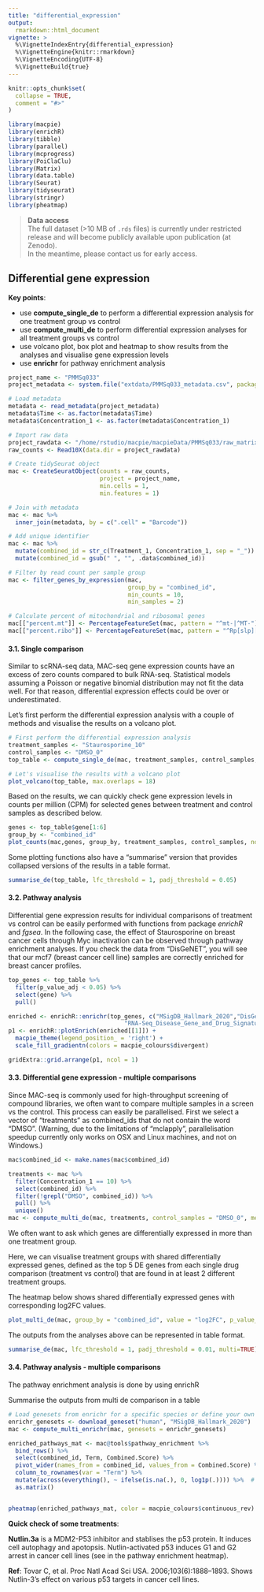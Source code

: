 ```yaml
---
title: "differential_expression"
output:
  rmarkdown::html_document
vignette: >
  %\VignetteIndexEntry{differential_expression}
  %\VignetteEngine{knitr::rmarkdown}
  %\VignetteEncoding{UTF-8}
  %\VignetteBuild{true}
---
```


```r
knitr::opts_chunk$set(
  collapse = TRUE,
  comment = "#>"
)
```

```r
library(macpie)
library(enrichR)
library(tibble)
library(parallel)
library(mcprogress)
library(PoiClaClu)
library(Matrix)
library(data.table)
library(Seurat)
library(tidyseurat)
library(stringr)
library(pheatmap)
```



> **Data access**  
> The full dataset (>10 MB of `.rds` files) is currently under restricted release and will become publicly available upon publication (at Zenodo).  
> In the meantime, please contact us for early access.

## Differential gene expression

**Key points**: 

  -  use **compute_single_de** to perform a differential expression analysis for one treatment group vs control
  -  use **compute_multi_de** to perform differential expression analyses for all treatment groups vs control
  -  use volcano plot, box plot and heatmap to show results from the analyses and visualise gene expression levels  
  -  use **enrichr** for pathway enrichment analysis


```r
project_name <- "PMMSq033"
project_metadata <- system.file("extdata/PMMSq033_metadata.csv", package = "macpie")

# Load metadata
metadata <- read_metadata(project_metadata)
metadata$Time <- as.factor(metadata$Time)
metadata$Concentration_1 <- as.factor(metadata$Concentration_1)
```



```r
# Import raw data
project_rawdata <- "/home/rstudio/macpie/macpieData/PMMSq033/raw_matrix/"
raw_counts <- Read10X(data.dir = project_rawdata)

# Create tidySeurat object
mac <- CreateSeuratObject(counts = raw_counts,
                          project = project_name,
                          min.cells = 1,
                          min.features = 1)

# Join with metadata
mac <- mac %>%
  inner_join(metadata, by = c(".cell" = "Barcode"))

# Add unique identifier
mac <- mac %>%
  mutate(combined_id = str_c(Treatment_1, Concentration_1, sep = "_")) %>%
  mutate(combined_id = gsub(" ", "", .data$combined_id))

# Filter by read count per sample group
mac <- filter_genes_by_expression(mac, 
                                  group_by = "combined_id", 
                                  min_counts = 10, 
                                  min_samples = 2)
```

```r
# Calculate percent of mitochondrial and ribosomal genes
mac[["percent.mt"]] <- PercentageFeatureSet(mac, pattern = "^mt-|^MT-")
mac[["percent.ribo"]] <- PercentageFeatureSet(mac, pattern = "^Rp[slp][[:digit:]]|^Rpsa|^RP[SLP][[:digit:]]|^RPSA")


```






#### 3.1. Single comparison

Similar to scRNA-seq data, MAC-seq gene expression counts have an excess of zero counts compared to bulk RNA-seq. Statistical models assuming a Poisson or negative binomial distribution may not fit the data well. For that reason, differential expression effects could be over or underestimated.

Let's first perform the differential expression analysis with a couple of methods and visualise
the results on a volcano plot.



```r
# First perform the differential expression analysis
treatment_samples <- "Staurosporine_10"
control_samples <- "DMSO_0"
top_table <- compute_single_de(mac, treatment_samples, control_samples, method = "limma_voom")

# Let's visualise the results with a volcano plot
plot_volcano(top_table, max.overlaps = 18)

```

Based on the results, we can quickly check gene expression levels in counts per million (CPM) for selected genes between treatment and control samples as described below. 

```r
genes <- top_table$gene[1:6]
group_by <- "combined_id"
plot_counts(mac,genes, group_by, treatment_samples, control_samples, normalisation = "cpm", color_by = "combined_id")
```

Some plotting functions also have a "summarise" version that provides collapsed versions of the results in a table format.

```r
summarise_de(top_table, lfc_threshold = 1, padj_threshold = 0.05)
```

#### 3.2. Pathway analysis

Differential gene expression results for individual comparisons of treatment vs control can be easily performed with functions from package <i>enrichR</i> and <i>fgsea</i>. In the following case, the effect of Staurosporine on breast cancer cells through Myc inactivation can be observed through pathway enrichment analyses. If you check the data from "DisGeNET", you will see that our mcf7 (breast cancer cell line) samples are correctly enriched for breast cancer profiles.

```r
top_genes <- top_table %>%
  filter(p_value_adj < 0.05) %>%
  select(gene) %>%
  pull()

enriched <- enrichR::enrichr(top_genes, c("MSigDB_Hallmark_2020","DisGeNET",
                                 "RNA-Seq_Disease_Gene_and_Drug_Signatures_from_GEO"))
p1 <- enrichR::plotEnrich(enriched[[1]]) + 
  macpie_theme(legend_position_ = 'right') + 
  scale_fill_gradientn(colors = macpie_colours$divergent)

gridExtra::grid.arrange(p1, ncol = 1)

```

#### 3.3. Differential gene expression - multiple comparisons

Since MAC-seq is commonly used for high-throughput screening of compound libraries, we often want to compare multiple samples in a screen vs the control. This process can easily be parallelised. First we select a vector of "treatments" as combined_ids that do not contain the word "DMSO". (Warning, due to the limitations of "mclapply", parallelisation speedup currently only works on OSX and Linux machines, and not on Windows.)

```r
mac$combined_id <- make.names(mac$combined_id)

treatments <- mac %>%
  filter(Concentration_1 == 10) %>%
  select(combined_id) %>%
  filter(!grepl("DMSO", combined_id)) %>%
  pull() %>%
  unique()
mac <- compute_multi_de(mac, treatments, control_samples = "DMSO_0", method = "limma_voom", num_cores = 1)
```


We often want to ask which genes are differentially expressed in more than one treatment group. 

Here, we can visualise treatment groups with shared differentially expressed genes, defined as the top 5 DE genes from each single drug comparison (treatment vs control) that are found in at least 2 different treatment groups.

The heatmap below shows shared differentially expressed genes with corresponding log2FC values.

```r
plot_multi_de(mac, group_by = "combined_id", value = "log2FC", p_value_cutoff = 0.01, direction="up", n_genes = 5, control = "DMSO_0", by="fc")
```


The outputs from the analyses above can be represented in table format.

```r
summarise_de(mac, lfc_threshold = 1, padj_threshold = 0.01, multi=TRUE)
```

#### 3.4. Pathway analysis - multiple comparisons

The pathway enrichment analysis is done by using enrichR

Summarise the outputs from multi de comparison in a table

```r

# Load genesets from enrichr for a specific species or define your own
enrichr_genesets <- download_geneset("human", "MSigDB_Hallmark_2020")
mac <- compute_multi_enrichr(mac, genesets = enrichr_genesets)

enriched_pathways_mat <- mac@tools$pathway_enrichment %>%
  bind_rows() %>%
  select(combined_id, Term, Combined.Score) %>%
  pivot_wider(names_from = combined_id, values_from = Combined.Score) %>%
  column_to_rownames(var = "Term") %>%
  mutate(across(everything(), ~ ifelse(is.na(.), 0, log1p(.)))) %>%  # Replace NA with 0 across all columns
  as.matrix()


pheatmap(enriched_pathways_mat, color = macpie_colours$continuous_rev)
```


**Quick check of some treatments**:

**Nutlin.3a** is a MDM2-P53 inhibitor and stablises the p53 protein. It induces cell autophagy and apotopsis. Nutlin-activated p53 induces G1 and G2 arrest in cancer cell lines (see in the pathway enrichment heatmap). 

**Ref**:
Tovar C, et al. Proc Natl Acad Sci USA. 2006;103(6):1888–1893.
Shows Nutlin-3’s effect on various p53 targets in cancer cell lines.
